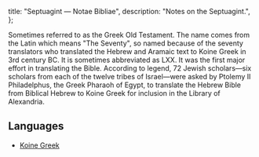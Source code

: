   title: "Septuagint — Notae Bibliae",
  description: "Notes on the Septuagint.",
};

<Initial text="Septuagint" />

Sometimes referred to as the Greek Old Testament. The name comes from the Latin <Definition lang="latin" anchor="septuaginta" text="Septuaginta" /> which means "The Seventy", so named because of the seventy translators who translated the Hebrew and Aramaic text to Koine Greek in 3rd century BC. It is sometimes abbreviated as LXX. It was the first major effort in translating the Bible. According to legend, 72 Jewish scholars—six scholars from each of the twelve tribes of Israel—were asked by Ptolemy II Philadelphus, the Greek Pharaoh of Egypt, to translate the Hebrew Bible from Biblical Hebrew to Koine Greek for inclusion in the Library of Alexandria.

## Languages

* [Koine Greek](/bible/languages/koine-greek)

